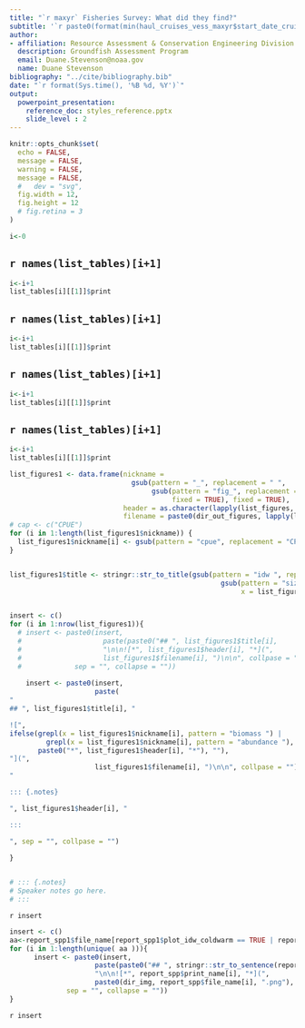 ```yaml
---
title: "`r maxyr` Fisheries Survey: What did they find?"
subtitle: '`r paste0(format(min(haul_cruises_vess_maxyr$start_date_cruise), format = "%B %d"), " to ", format(max(haul_cruises_vess_maxyr$end_date_cruise), format = "%B %d, %Y") )  `'
author: 
- affiliation: Resource Assessment & Conservation Engineering Division
  description: Groundfish Assessment Program
  email: Duane.Stevenson@noaa.gov
  name: Duane Stevenson
bibliography: "../cite/bibliography.bib"
date: "`r format(Sys.time(), '%B %d, %Y')`"
output: 
  powerpoint_presentation:
    reference_doc: styles_reference.pptx
    slide_level : 2
---
```


```r
knitr::opts_chunk$set(
  echo = FALSE,
  message = FALSE,
  warning = FALSE,
  message = FALSE,
  #   dev = "svg",
  fig.width = 12,
  fig.height = 12
  # fig.retina = 3
)
```


```r
i<-0
```

## `r names(list_tables)[i+1] `

```r
i<-i+1
list_tables[i][[1]]$print
```


## `r names(list_tables)[i+1] `

```r
i<-i+1
list_tables[i][[1]]$print
```

## `r names(list_tables)[i+1] `

```r
i<-i+1
list_tables[i][[1]]$print
```

## `r names(list_tables)[i+1] `

```r
i<-i+1
list_tables[i][[1]]$print
```


```r

list_figures1 <- data.frame(nickname = 
                              gsub(pattern = "_", replacement = " ", 
                                   gsub(pattern = "fig_", replacement = "", x = names(list_figures), 
                                        fixed = TRUE), fixed = TRUE), 
                            header = as.character(lapply(list_figures, `[[`, 'header')), 
                            filename = paste0(dir_out_figures, lapply(list_figures, `[[`, 'filename'), '.png'))
# cap <- c("CPUE")
for (i in 1:length(list_figures1$nickname)) {
  list_figures1$nickname[i] <- gsub(pattern = "cpue", replacement = "CPUE", x = list_figures1$nickname[i])
}


list_figures1$title <- stringr::str_to_title(gsub(pattern = "idw ", replacement = "", x = 
                                                    gsub(pattern = "size dist ", replacement = "", 
                                                         x = list_figures1$nickname)))


insert <- c()
for (i in 1:nrow(list_figures1)){
  # insert <- paste0(insert, 
  #                    paste(paste0("## ", list_figures1$title[i], 
  #                    "\n\n![*", list_figures1$header[i], "*](",
  #                    list_figures1$filename[i], ")\n\n", collpase = ""),
  #             sep = "", collapse = ""))
  
    insert <- paste0(insert, 
                     paste(
"
## ", list_figures1$title[i], "

![", 
ifelse(grepl(x = list_figures1$nickname[i], pattern = "biomass ") | 
         grepl(x = list_figures1$nickname[i], pattern = "abundance "), 
       paste0("*", list_figures1$header[i], "*"), ""), 
"](",
                     list_figures1$filename[i], ")\n\n", collpase = ""),
"

::: {.notes}

", list_figures1$header[i], "

:::

", sep = "", collpase = "")
    
}


# ::: {.notes}
# Speaker notes go here.
# :::

```

`r insert `



```r
insert <- c()
aa<-report_spp1$file_name[report_spp1$plot_idw_coldwarm == TRUE | report_spp1$plot_idw == TRUE ]
for (i in 1:length(unique( aa ))){
      insert <- paste0(insert, 
                     paste(paste0("## ", stringr::str_to_sentence(report_spp$print_name[i]), 
                     "\n\n![*", report_spp$print_name[i], "*](",
                     paste0(dir_img, report_spp$file_name[i], ".png"), ")\n\n", collpase = ""),
              sep = "", collapse = ""))
}

```

`r insert `




